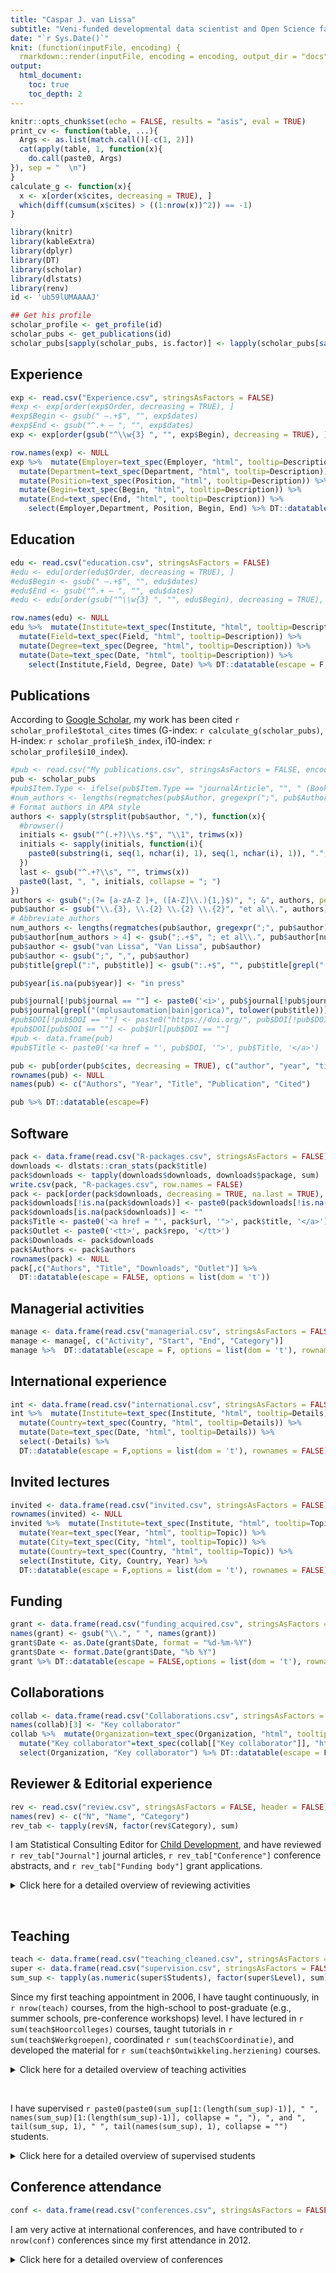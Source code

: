 ```yaml
---
title: "Caspar J. van Lissa"
subtitle: "Veni-funded developmental data scientist and Open Science faculty ambassador. Using machine learning to predict teenagers' emotional problems"
date: "`r Sys.Date()`"
knit: (function(inputFile, encoding) {
  rmarkdown::render(inputFile, encoding = encoding, output_dir = "docs", output_file = "index.html") })    
output:
  html_document:
    toc: true
    toc_depth: 2
---
```


```r
knitr::opts_chunk$set(echo = FALSE, results = "asis", eval = TRUE)
print_cv <- function(table, ...){
  Args <- as.list(match.call()[-c(1, 2)])
  cat(apply(table, 1, function(x){
    do.call(paste0, Args)
}), sep = "  \n")
}
calculate_g <- function(x){
  x <- x[order(x$cites, decreasing = TRUE), ]
  which(diff(cumsum(x$cites) > ((1:nrow(x))^2)) == -1)
}

library(knitr)
library(kableExtra)
library(dplyr)
library(DT)
library(scholar)
library(dlstats)
library(renv)
id <- 'ub59lUMAAAAJ'

## Get his profile
scholar_profile <- get_profile(id)
scholar_pubs <- get_publications(id)
scholar_pubs[sapply(scholar_pubs, is.factor)] <- lapply(scholar_pubs[sapply(scholar_pubs, is.factor)], as.character)
```

## Experience

```r
exp <- read.csv("Experience.csv", stringsAsFactors = FALSE)
#exp <- exp[order(exp$Order, decreasing = TRUE), ]
#exp$Begin <- gsub(" –.+$", "", exp$dates)
#exp$End <- gsub("^.+ – ", "", exp$dates)
exp <- exp[order(gsub("^\\w{3} ", "", exp$Begin), decreasing = TRUE), ]

row.names(exp) <- NULL
exp %>%  mutate(Employer=text_spec(Employer, "html", tooltip=Description)) %>% 
  mutate(Department=text_spec(Department, "html", tooltip=Description)) %>% 
  mutate(Position=text_spec(Position, "html", tooltip=Description)) %>% 
  mutate(Begin=text_spec(Begin, "html", tooltip=Description)) %>% 
  mutate(End=text_spec(End, "html", tooltip=Description)) %>% 
    select(Employer,Department, Position, Begin, End) %>% DT::datatable(escape = F, options = list(dom = 't'), rownames = FALSE)
```

## Education

```r
edu <- read.csv("education.csv", stringsAsFactors = FALSE)
#edu <- edu[order(edu$Order, decreasing = TRUE), ]
#edu$Begin <- gsub(" –.+$", "", edu$dates)
#edu$End <- gsub("^.+ – ", "", edu$dates)
#edu <- edu[order(gsub("^\\w{3} ", "", edu$Begin), decreasing = TRUE), ]

row.names(edu) <- NULL
edu %>%  mutate(Institute=text_spec(Institute, "html", tooltip=Description)) %>% 
  mutate(Field=text_spec(Field, "html", tooltip=Description)) %>% 
  mutate(Degree=text_spec(Degree, "html", tooltip=Description)) %>% 
  mutate(Date=text_spec(Date, "html", tooltip=Description)) %>% 
    select(Institute,Field, Degree, Date) %>% DT::datatable(escape = F, options = list(dom = 't'), rownames = FALSE)
```

## Publications

According to [Google Scholar](https://scholar.google.com/citations?user=ub59lUMAAAAJ), my work has been cited `r scholar_profile$total_cites` times (G-index: `r calculate_g(scholar_pubs)`, H-index: `r scholar_profile$h_index`, i10-index: `r scholar_profile$i10_index`).

```r
#pub <- read.csv("My publications.csv", stringsAsFactors = FALSE, encoding = "UTF-8")
pub <- scholar_pubs
#pub$Item.Type <- ifelse(pub$Item.Type == "journalArticle", "", " (Book chapter)")
#num_authors <- lengths(regmatches(pub$Author, gregexpr(";", pub$Author)))
# Format authors in APA style
authors <- sapply(strsplit(pub$author, ","), function(x){
  #browser()
  initials <- gsub("^(.+?)\\s.*$", "\\1", trimws(x))
  initials <- sapply(initials, function(i){
    paste0(substring(i, seq(1, nchar(i), 1), seq(1, nchar(i), 1)), ".", collapse = " ")
  })
  last <- gsub("^.+?\\s", "", trimws(x))
  paste0(last, ", ", initials, collapse = "; ")
})
authors <- gsub(";(?= [a-zA-Z ]+, ([A-Z]\\.){1,}$)", "; &", authors, perl = TRUE)
pub$author <- gsub("\\.{3}, \\.{2} \\.{2} \\.{2}", "et al\\.", authors)
# Abbreviate authors
num_authors <- lengths(regmatches(pub$author, gregexpr(";", pub$author)))
pub$author[num_authors > 4] <- gsub(";.+$", "; et al\\.", pub$author[num_authors > 4])
pub$author <- gsub("van Lissa", "Van Lissa", pub$author)
pub$author <- gsub(";", ",", pub$author)
pub$title[grepl(":", pub$title)] <- gsub(":.+$", "", pub$title[grepl(":", pub$title)])

pub$year[is.na(pub$year)] <- "in press"

pub$journal[!pub$journal == ""] <- paste0('<i>', pub$journal[!pub$journal == ""], '</i>')
pub$journal[grepl("(mplusautomation|bain|gorica)", tolower(pub$title))] <- "<tt>CRAN</tt>"
#pub$DOI[!pub$DOI == ""] <- paste0("https://doi.org/", pub$DOI[!pub$DOI == ""])
#pub$DOI[pub$DOI == ""] <- pub$Url[pub$DOI == ""]
#pub <- data.frame(pub)
#pub$Title <- paste0('<a href = "', pub$DOI, '">', pub$Title, '</a>')

pub <- pub[order(pub$cites, decreasing = TRUE), c("author", "year", "title", "journal", "cites")]
rownames(pub) <- NULL
names(pub) <- c("Authors", "Year", "Title", "Publication", "Cited")

pub %>% DT::datatable(escape=F)
```

## Software

```r
pack <- data.frame(read.csv("R-packages.csv", stringsAsFactors = FALSE))
downloads <- dlstats::cran_stats(pack$title)
pack$downloads <- tapply(downloads$downloads, downloads$package, sum)
write.csv(pack, "R-packages.csv", row.names = FALSE)
pack <- pack[order(pack$downloads, decreasing = TRUE, na.last = TRUE), ]
pack$downloads[!is.na(pack$downloads)] <- paste0(pack$downloads[!is.na(pack$downloads)], " downloads. ")
pack$downloads[is.na(pack$downloads)] <- ""
pack$Title <- paste0('<a href = "', pack$url, '">', pack$title, '</a>')
pack$Outlet <- paste0('<tt>', pack$repo, '</tt>')
pack$Downloads <- pack$downloads
pack$Authors <- pack$authors
rownames(pack) <- NULL
pack[,c("Authors", "Title", "Downloads", "Outlet")] %>%
  DT::datatable(escape = FALSE, options = list(dom = 't'))
```

## Managerial activities

```r
manage <- data.frame(read.csv("managerial.csv", stringsAsFactors = FALSE))
manage <- manage[, c("Activity", "Start", "End", "Category")]
manage %>%  DT::datatable(escape = F, options = list(dom = 't'), rownames = FALSE)
```

## International experience

```r
int <- data.frame(read.csv("international.csv", stringsAsFactors = FALSE))
int %>%  mutate(Institute=text_spec(Institute, "html", tooltip=Details)) %>% 
  mutate(Country=text_spec(Country, "html", tooltip=Details)) %>% 
  mutate(Date=text_spec(Date, "html", tooltip=Details)) %>% 
  select(-Details) %>%
  DT::datatable(escape = F,options = list(dom = 't'), rownames = FALSE)
```

## Invited lectures

```r
invited <- data.frame(read.csv("invited.csv", stringsAsFactors = FALSE))
rownames(invited) <- NULL
invited %>%  mutate(Institute=text_spec(Institute, "html", tooltip=Topic)) %>% 
  mutate(Year=text_spec(Year, "html", tooltip=Topic)) %>% 
  mutate(City=text_spec(City, "html", tooltip=Topic)) %>% 
  mutate(Country=text_spec(Country, "html", tooltip=Topic)) %>% 
  select(Institute, City, Country, Year) %>%
  DT::datatable(escape = F,options = list(dom = 't'), rownames = FALSE)
```

## Funding

```r
grant <- data.frame(read.csv("funding_acquired.csv", stringsAsFactors = FALSE), check.names = F)
names(grant) <- gsub("\\.", " ", names(grant))
grant$Date <- as.Date(grant$Date, format = "%d-%m-%Y")
grant$Date <- format.Date(grant$Date, "%b %Y")
grant %>% DT::datatable(escape = FALSE,options = list(dom = 't'), rownames = FALSE)
```

## Collaborations

```r
collab <- data.frame(read.csv("Collaborations.csv", stringsAsFactors = FALSE))
names(collab)[3] <- "Key collaborator"
collab %>%  mutate(Organization=text_spec(Organization, "html", tooltip=Purpose)) %>% 
  mutate("Key collaborator"=text_spec(collab[["Key collaborator"]], "html", tooltip=Purpose)) %>%
  select(Organization, "Key collaborator") %>% DT::datatable(escape = F, options = list(dom = 't'), rownames = FALSE)
```

## Reviewer & Editorial experience

```r
rev <- read.csv("review.csv", stringsAsFactors = FALSE, header = FALSE)
names(rev) <- c("N", "Name", "Category")
rev_tab <- tapply(rev$N, factor(rev$Category), sum)
```

I am Statistical Consulting Editor for [Child Development](https://srcd.onlinelibrary.wiley.com/journal/14678624), and have reviewed `r rev_tab["Journal"]` journal articles, `r rev_tab["Conference"]` conference abstracts, and `r rev_tab["Funding body"]` grant applications. 

<details>
  <summary>Click here for a detailed overview of reviewing activities</summary>
```r
rev %>%
  kable("html", escape=F) %>%
    kable_styling(bootstrap_options = c("striped", "hover"))
```
</details><br>


## Teaching

```r
teach <- data.frame(read.csv("teaching_cleaned.csv", stringsAsFactors = FALSE))
super <- data.frame(read.csv("supervision.csv", stringsAsFactors = FALSE))
sum_sup <- tapply(as.numeric(super$Students), factor(super$Level), sum)
```

Since my first teaching appointment in 2006, I have taught continuously, in `r nrow(teach)` courses, from the high-school to post-graduate (e.g., summer schools, pre-conference workshops) level. I have lectured in `r sum(teach$Hoorcolleges)` courses, taught tutorials in `r sum(teach$Werkgroepen)`, coordinated `r sum(teach$Coordinatie)`, and developed the material for `r sum(teach$Ontwikkeling.herziening)` courses.

<details>
  <summary>Click here for a detailed overview of teaching activities</summary>
```r
rownames(teach) <- NULL
names(teach) <- c("Course", "Year", "Meetings", "students", "Lectures", "Tutorials", "Coordination", "Organization", "Syllabus", "Slides", "Digital aids", "Course development", "Details")
teach[sapply(teach, is.logical)] <- lapply(teach[sapply(teach, is.logical)], function(x)ifelse(x, "Yes", ""))
teach %>%
  kable("html", escape=F) %>% 
  add_header_above(c("Course details" = 4, "Responsibilities" = 8, " " =1)) %>%
    kable_styling(bootstrap_options = c("striped", "hover"))
```
</details><br>

I have supervised `r paste0(paste0(sum_sup[1:(length(sum_sup)-1)], " ", names(sum_sup)[1:(length(sum_sup)-1)], collapse = ", "), ", and ", tail(sum_sup, 1), " ", tail(names(sum_sup), 1), collapse = "")` students.

<details>
  <summary>Click here for a detailed overview of supervised students</summary>
```r
rownames(super) <- NULL
super$Level <- ordered(super$Level, levels = c("PhD", "Master", "Bachelor"))
super <- super[order(super$Level), ]
super[, c("Students", "Description", "Details", "Institute", "Level")] %>%
  kable("html", escape=F) %>% 
    kable_styling(bootstrap_options = c("striped", "hover"))
```
</details> 

## Conference attendance

```r
conf <- data.frame(read.csv("conferences.csv", stringsAsFactors = FALSE))
```

I am very active at international conferences, and have contributed to `r nrow(conf)` conferences since my first attendance in 2012.

<details>
  <summary>Click here for a detailed overview of conferences</summary>
```r
conf <- conf[order(conf$Date, decreasing = TRUE), c("Organization", "City", "Country", "Date")]
rownames(conf) <- NULL
conf %>%
  kable("html", escape=F) %>% 
    kable_styling(bootstrap_options = c("striped", "hover"))
```
</details>